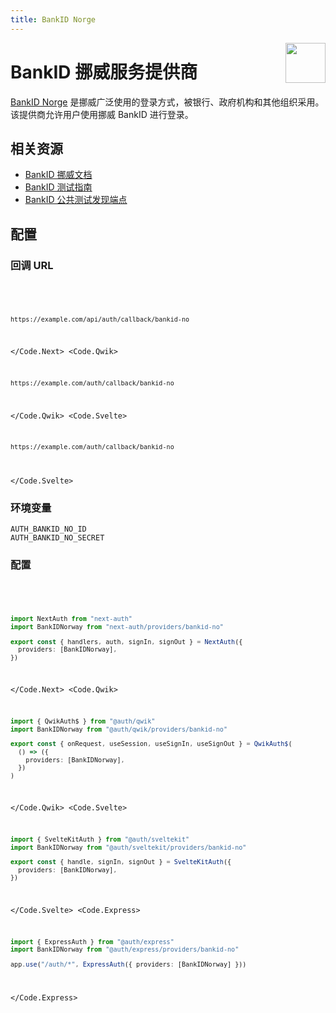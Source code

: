 ```yaml
---
title: BankID Norge
---
```



<img align="right" src="/img/providers/bankid-no.svg" width="64" height="64" />

# BankID 挪威服务提供商

[BankID Norge](https://bankid.no) 是挪威广泛使用的登录方式，被银行、政府机构和其他组织采用。该提供商允许用户使用挪威 BankID 进行登录。

## 相关资源

- [BankID 挪威文档](https://confluence.bankidnorge.no/confluence/pdoidcl)
- [BankID 测试指南](https://developer.bankid.no/bankid-with-biometrics/testing)
- [BankID 公共测试发现端点](https://auth.current.bankid.no/auth/realms/current/.well-known/openid-configuration)

## 配置

### 回调 URL

<Code>
  <Code.Next>

```bash
https://example.com/api/auth/callback/bankid-no
```

  </Code.Next>
  <Code.Qwik>

```bash
https://example.com/auth/callback/bankid-no
```

  </Code.Qwik>
  <Code.Svelte>

```bash
https://example.com/auth/callback/bankid-no
```

  </Code.Svelte>
</Code>

### 环境变量

```
AUTH_BANKID_NO_ID
AUTH_BANKID_NO_SECRET
```

### 配置

<Code>
  <Code.Next>

```ts filename="/auth.ts"
import NextAuth from "next-auth"
import BankIDNorway from "next-auth/providers/bankid-no"

export const { handlers, auth, signIn, signOut } = NextAuth({
  providers: [BankIDNorway],
})
```

  </Code.Next>
  <Code.Qwik>
  
```ts filename="/src/routes/plugin@auth.ts"
import { QwikAuth$ } from "@auth/qwik"
import BankIDNorway from "@auth/qwik/providers/bankid-no"

export const { onRequest, useSession, useSignIn, useSignOut } = QwikAuth$(
  () => ({
    providers: [BankIDNorway],
  })
)
```

  </Code.Qwik>
  <Code.Svelte>

```ts filename="/src/auth.ts"
import { SvelteKitAuth } from "@auth/sveltekit"
import BankIDNorway from "@auth/sveltekit/providers/bankid-no"

export const { handle, signIn, signOut } = SvelteKitAuth({
  providers: [BankIDNorway],
})
```

  </Code.Svelte>
  <Code.Express>

```ts filename="/src/app.ts"
import { ExpressAuth } from "@auth/express"
import BankIDNorway from "@auth/express/providers/bankid-no"

app.use("/auth/*", ExpressAuth({ providers: [BankIDNorway] }))
```

  </Code.Express>
</Code>
